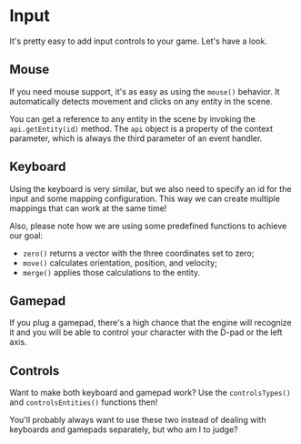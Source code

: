 

<Meta of={Input} />

# Input

It's pretty easy to add input controls to your game. Let's have a look.

## Mouse

If you need mouse support, it's as easy as using the `mouse()` behavior. It automatically detects movement and clicks on any entity in the scene.

You can get a reference to any entity in the scene by invoking the `api.getEntity(id)` method. The `api` object is a property of the context parameter, which is always the third parameter of an event handler.

<Source dark code={mouse} />

<Canvas of={Input.Mouse} />

## Keyboard

Using the keyboard is very similar, but we also need to specify an id for the input and some mapping configuration. This way we can create multiple mappings that can work at the same time!

Also, please note how we are using some predefined functions to achieve our goal:

- `zero()` returns a vector with the three coordinates set to zero;
- `move()` calculates orientation, position, and velocity;
- `merge()` applies those calculations to the entity.

<Source dark code={keyboard} />

<Canvas of={Input.Keyboard} />

## Gamepad

If you plug a gamepad, there's a high chance that the engine will recognize it and you will be able to control your character with the D-pad or the left axis.

<Source dark code={gamepad} />

<Canvas of={Input.Gamepad} />

## Controls

Want to make both keyboard and gamepad work? Use the `controlsTypes()` and `controlsEntities()` functions then!

You'll probably always want to use these two instead of dealing with keyboards and gamepads separately, but who am I to judge?

<Source dark code={controls} />

<Canvas of={Input.Controls} />